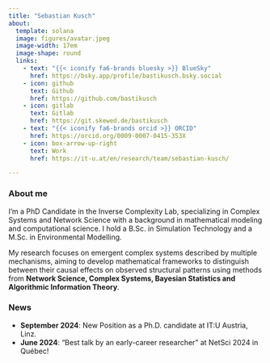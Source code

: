 ```yaml
---
title: "Sebastian Kusch"
about:
  template: solana
  image: figures/avatar.jpeg
  image-width: 17em
  image-shape: round
  links:
    - text: "{{< iconify fa6-brands bluesky >}} BlueSky"
      href: https://bsky.app/profile/bastikusch.bsky.social
    - icon: github
      text: Github
      href: https://github.com/bastikusch
    - icon: gitlab
      text: Gitlab
      href: https://git.skewed.de/bastikusch
    - text: "{{< iconify fa6-brands orcid >}} ORCID"
      href: https://orcid.org/0009-0007-0415-353X
    - icon: box-arrow-up-right
      text: Work
      href: https://it-u.at/en/research/team/sebastian-kusch/

---
```

<!-- <head>
  <title>Styled Image</title>
  <style>
    .right-round-img {
      position: absolute;
      top: 12.4%;       /* Distance from the top of the screen */
      right: 21%;     /* Distance from the right side of the screen */
      width: 300px;
      height: 300px;
      border-radius: 100%;
      border: 1.5px solid black;
      object-fit: cover;
    }
  </style>
</head>

<body>
  <img src="avatar.jpeg" alt="A description of the image" class="right-round-img">
</body> -->

### About me

I’m a PhD Candidate in the Inverse Complexity Lab, specializing in Complex Systems and Network Science with a background in mathematical modeling and computational science. I hold a B.Sc. in Simulation Technology and a M.Sc. in Environmental Modelling.

My research focuses on emergent complex systems described by multiple mechanisms, aiming to develop mathematical frameworks to distinguish between their causal effects on observed structural patterns using methods from **Network Science, Complex Systems, Bayesian Statistics and Algorithmic Information Theory**.

### News
- **September 2024**: New Position as a Ph.D. candidate at IT:U Austria, Linz.
- **June 2024**: “Best talk by an early-career researcher” at NetSci 2024 in Québec!
